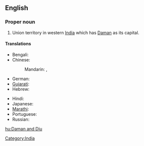 ==English==
{{wikipedia}}

===Proper noun===
{{en-proper noun}}
# Union territory in western [[India]] which has [[Daman]] as its capital.

====Translations====
{{trans-top|Indian state territory}}
* Bengali: {{t|bn|দমন ও দিউ|sc=Beng}}
* Chinese:
*: Mandarin: {{t|zh|達曼-第烏|sc=Hani}},  {{t|zh|达曼-第乌|tr=Dāmàn-Dìwū|sc=Hani}}
* German: {{t|de|Daman und Diu}}
* [[Gujarati]]: {{t|gu|દમણ અને દિવ|sc=Gujr}}
* Hebrew: {{t|he|דאמאן ודיו|sc=Hebr}}
{{trans-mid}}
* Hindi: {{t|hi|दमन और दीव|tr=daman aur dīv|sc=Deva}}
* Japanese: {{t|ja|ダマン・ディーウ|tr=Daman-Dīu|sc=Jpan}}
* [[Marathi]]: {{t|mr|दमण आणि दीव|sc=Deva}}
* Portuguese: {{t|pt|Damão e Diu}}
* Russian: {{t|ru|Даман и Диу|tr=Daman i Diu|sc=Cyrl}}
{{trans-bottom}}

[[Category:India]]

[[hu:Daman and Diu]]